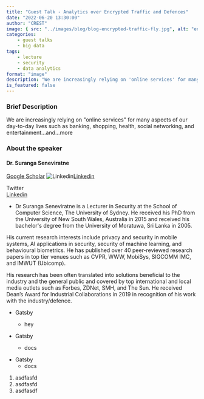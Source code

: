 ```yaml
---
title: "Guest Talk - Analytics over Encrypted Traffic and Defences"
date: "2022-06-20 13:30:00"
author: "CREST"
image: { src: "../images/blog/blog-encrypted-traffic-fly.jpg", alt: "encrypted-traffic" }
categories:
    - guest talks
    - big data
tags:
    - lecture
    - security
    - data analytics
format: "image"
description: "We are increasingly relying on 'online services' for many aspects of our day-to-day lives such as banking, shopping, health, social networking, and entertainment."
is_featured: false
---
```


### Brief Description
We are increasingly relying on "online services" for many aspects of our day-to-day lives such as banking, shopping, health, social networking, and entertainment...and...more

### About the speaker

#### Dr. Suranga Seneviratne
[Google Scholar](https://scholar.google.com.au/citations?user=Kk6F5cYAAAAJ&hl=en) ![Linkedin](https://i.stack.imgur.com/gVE0j.png)[Linkedin](https://au.linkedin.com/in/surangas)

<div><span class="icon twitter">Twitter</span></div>
<div><span class="icon linkedin"><a href="https://au.linkedin.com/in/surangas">Linkedin</a></span></div>

* Dr Suranga Seneviratne is a Lecturer in Security at the School of Computer Science, The University of Sydney. He received his PhD from the University of New South Wales, Australia in 2015 and received his bachelor's degree from the University of Moratuwa, Sri Lanka in 2005.

His current research interests include privacy and security in mobile systems, AI applications in security, security of machine learning, and behavioural biometrics. He has published over 40 peer-reviewed research papers in top tier venues such as CVPR, WWW, MobiSys, SIGCOMM IMC, and IMWUT (Ubicomp).

His research has been often translated into solutions beneficial to the industry and the general public and covered by top international and local media outlets such as Forbes, ZDNet, SMH, and The Sun. He received Dean’s Award for Industrial Collaborations in 2019 in recognition of his work with the industry/defence.

- Gatsby
  - hey


- Gatsby
  - docs


+ Gatsby
  + docs


1. asdfasfd
  1. asdfasfd
3. asdfasdf